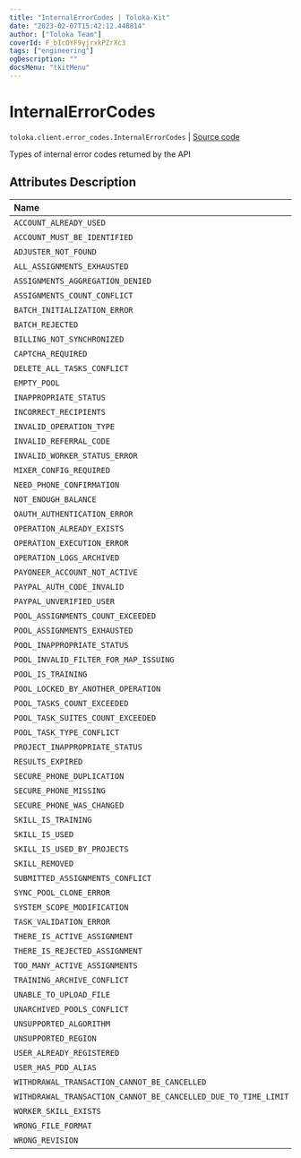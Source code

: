 ```yaml
---
title: "InternalErrorCodes | Toloka-Kit"
date: "2023-02-07T15:42:12.448814"
author: ["Toloka Team"]
coverId: F_bIcOYF9yjrxkPZrXc3
tags: ["engineering"]
ogDescription: ""
docsMenu: "tkitMenu"
---
```


# InternalErrorCodes
`toloka.client.error_codes.InternalErrorCodes` | [Source code](https://github.com/Toloka/toloka-kit/blob/v1.1.3/src/client/error_codes.py#L23)

Types of internal error codes returned by the API

## Attributes Description

| Name | Value | Description |
| :------| :-----------| :----------| 
`ACCOUNT_ALREADY_USED`|'ACCOUNT_ALREADY_USED'|
`ACCOUNT_MUST_BE_IDENTIFIED`|'ACCOUNT_MUST_BE_IDENTIFIED'|
`ADJUSTER_NOT_FOUND`|'ADJUSTER_NOT_FOUND'|
`ALL_ASSIGNMENTS_EXHAUSTED`|'ALL_ASSIGNMENTS_EXHAUSTED'|
`ASSIGNMENTS_AGGREGATION_DENIED`|'ASSIGNMENTS_AGGREGATION_DENIED'|
`ASSIGNMENTS_COUNT_CONFLICT`|'ASSIGNMENTS_COUNT_CONFLICT'|
`BATCH_INITIALIZATION_ERROR`|'BATCH_INITIALIZATION_ERROR'|
`BATCH_REJECTED`|'BATCH_REJECTED'|
`BILLING_NOT_SYNCHRONIZED`|'BILLING_NOT_SYNCHRONIZED'|
`CAPTCHA_REQUIRED`|'CAPTCHA_REQUIRED'|
`DELETE_ALL_TASKS_CONFLICT`|'DELETE_ALL_TASKS_CONFLICT'|
`EMPTY_POOL`|'EMPTY_POOL'|
`INAPPROPRIATE_STATUS`|'INAPPROPRIATE_STATUS'|
`INCORRECT_RECIPIENTS`|'INCORRECT_RECIPIENTS'|
`INVALID_OPERATION_TYPE`|'INVALID_OPERATION_TYPE'|
`INVALID_REFERRAL_CODE`|'INVALID_REFERRAL_CODE'|
`INVALID_WORKER_STATUS_ERROR`|'INVALID_WORKER_STATUS_ERROR'|
`MIXER_CONFIG_REQUIRED`|'MIXER_CONFIG_REQUIRED'|
`NEED_PHONE_CONFIRMATION`|'NEED_PHONE_CONFIRMATION'|
`NOT_ENOUGH_BALANCE`|'NOT_ENOUGH_BALANCE'|
`OAUTH_AUTHENTICATION_ERROR`|'OAUTH_AUTHENTICATION_ERROR'|
`OPERATION_ALREADY_EXISTS`|'OPERATION_ALREADY_EXISTS'|
`OPERATION_EXECUTION_ERROR`|'OPERATION_EXECUTION_ERROR'|
`OPERATION_LOGS_ARCHIVED`|'OPERATION_LOGS_ARCHIVED'|
`PAYONEER_ACCOUNT_NOT_ACTIVE`|'PAYONEER_ACCOUNT_NOT_ACTIVE'|
`PAYPAL_AUTH_CODE_INVALID`|'PAYPAL_AUTH_CODE_INVALID'|
`PAYPAL_UNVERIFIED_USER`|'PAYPAL_UNVERIFIED_USER'|
`POOL_ASSIGNMENTS_COUNT_EXCEEDED`|'POOL_ASSIGNMENTS_COUNT_EXCEEDED'|
`POOL_ASSIGNMENTS_EXHAUSTED`|'POOL_ASSIGNMENTS_EXHAUSTED'|
`POOL_INAPPROPRIATE_STATUS`|'POOL_INAPPROPRIATE_STATUS'|
`POOL_INVALID_FILTER_FOR_MAP_ISSUING`|'POOL_INVALID_FILTER_FOR_MAP_ISSUING'|
`POOL_IS_TRAINING`|'POOL_IS_TRAINING'|
`POOL_LOCKED_BY_ANOTHER_OPERATION`|'POOL_LOCKED_BY_ANOTHER_OPERATION'|
`POOL_TASKS_COUNT_EXCEEDED`|'POOL_TASKS_COUNT_EXCEEDED'|
`POOL_TASK_SUITES_COUNT_EXCEEDED`|'POOL_TASK_SUITES_COUNT_EXCEEDED'|
`POOL_TASK_TYPE_CONFLICT`|'POOL_TASK_TYPE_CONFLICT'|
`PROJECT_INAPPROPRIATE_STATUS`|'PROJECT_INAPPROPRIATE_STATUS'|
`RESULTS_EXPIRED`|'RESULTS_EXPIRED'|
`SECURE_PHONE_DUPLICATION`|'SECURE_PHONE_DUPLICATION'|
`SECURE_PHONE_MISSING`|'SECURE_PHONE_MISSING'|
`SECURE_PHONE_WAS_CHANGED`|'SECURE_PHONE_WAS_CHANGED'|
`SKILL_IS_TRAINING`|'SKILL_IS_TRAINING'|
`SKILL_IS_USED`|'SKILL_IS_USED'|
`SKILL_IS_USED_BY_PROJECTS`|'SKILL_IS_USED_BY_PROJECTS'|
`SKILL_REMOVED`|'SKILL_REMOVED'|
`SUBMITTED_ASSIGNMENTS_CONFLICT`|'SUBMITTED_ASSIGNMENTS_CONFLICT'|
`SYNC_POOL_CLONE_ERROR`|'SYNC_POOL_CLONE_ERROR'|
`SYSTEM_SCOPE_MODIFICATION`|'SYSTEM_SCOPE_MODIFICATION'|
`TASK_VALIDATION_ERROR`|'TASK_VALIDATION_ERROR'|
`THERE_IS_ACTIVE_ASSIGNMENT`|'THERE_IS_ACTIVE_ASSIGNMENT'|
`THERE_IS_REJECTED_ASSIGNMENT`|'THERE_IS_REJECTED_ASSIGNMENT'|
`TOO_MANY_ACTIVE_ASSIGNMENTS`|'TOO_MANY_ACTIVE_ASSIGNMENTS'|
`TRAINING_ARCHIVE_CONFLICT`|'TRAINING_ARCHIVE_CONFLICT'|
`UNABLE_TO_UPLOAD_FILE`|'UNABLE_TO_UPLOAD_FILE'|
`UNARCHIVED_POOLS_CONFLICT`|'UNARCHIVED_POOLS_CONFLICT'|
`UNSUPPORTED_ALGORITHM`|'UNSUPPORTED_ALGORITHM'|
`UNSUPPORTED_REGION`|'UNSUPPORTED_REGION'|
`USER_ALREADY_REGISTERED`|'USER_ALREADY_REGISTERED'|
`USER_HAS_PDD_ALIAS`|'USER_HAS_PDD_ALIAS'|
`WITHDRAWAL_TRANSACTION_CANNOT_BE_CANCELLED`|'WITHDRAWAL_TRANSACTION_CANNOT_BE_CANCELLED'|
`WITHDRAWAL_TRANSACTION_CANNOT_BE_CANCELLED_DUE_TO_TIME_LIMIT`|'WITHDRAWAL_TRANSACTION_CANNOT_BE_CANCELLED_DUE_TO_TIME_LIMIT'|
`WORKER_SKILL_EXISTS`|'WORKER_SKILL_EXISTS'|
`WRONG_FILE_FORMAT`|'WRONG_FILE_FORMAT'|
`WRONG_REVISION`|'WRONG_REVISION'|